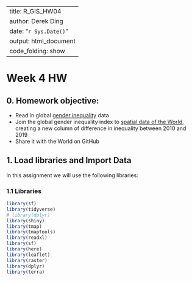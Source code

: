 ------------------------------------------------------------------------
title: R_GIS_HW04
author: Derek Ding 
date: "`r Sys.Date()`" 
output: html_document
code_folding: show
------------------------------------------------------------------------

# Week 4 HW

## 0. Homework objective:
- Read in global [gender inequality](https://hdr.undp.org/data-center/documentation-and-downloads) data
- Join the global gender inequality index to [spatial data of the World](https://hub.arcgis.com/datasets/2b93b06dc0dc4e809d3c8db5cb96ba69_0/explore?location=-0.111978%2C0.000000%2C1.00), creating a new column of difference in inequality between 2010 and 2019 
- Share it with the World on GitHub

## 1. Load libraries and Import Data

In this assignment we will use the following libraries:

### 1.1 Libraries
```r
library(sf)
library(tidyverse)
# library(dplyr)
library(shiny)
library(tmap)
library(tmaptools)
library(readxl)
library(sf)
library(here)
library(leaflet)
library(raster)
library(dplyr)
library(terra)
```


```r

```

```r

```

```r

```

```r

```

```r

```


```r

```

```r

```

```r

```

```r

```


```r

```



```r

```

```r

```

```r

```

```r

```

```r

```

```r

```


```r

```


```r

```







```r

```

```r

```

```r

```

```r

```


```r

```



```r

```

```r

```

```r

```

```r

```

```r

```

```r

```


```r

```

```r

```

```r

```

